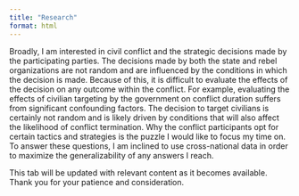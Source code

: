 ```yaml
---
title: "Research"
format: html
---
```



Broadly, I am interested in civil conflict and the strategic decisions made by the participating parties. The decisions made by both the state and rebel organizations are not random and are influenced by the conditions in which the decision is made. Because of this, it is difficult to evaluate the effects of the decision on any outcome within the conflict. For example, evaluating the effects of civilian targeting by the government on conflict duration suffers from significant confounding factors. The decision to target civilians is certainly not random and is likely driven by conditions that will also affect the likelihood of conflict termination. Why the conflict participants opt for certain tactics and strategies is the puzzle I would like to focus my time on. To answer these questions, I am inclined to use cross-national data in order to maximize the generalizability of any answers I reach.

This tab will be updated with relevant content as it becomes available. Thank you for your patience and consideration.